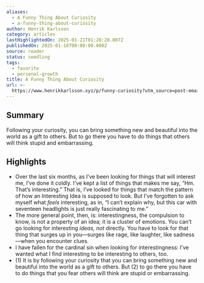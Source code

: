 ```yaml
---
aliases:
  - A Funny Thing About Curiosity
  - a-funny-thing-about-curiosity
author: Henrik Karlsson
category: articles
lastHighlightedOn: 2025-01-21T01:28:28.807Z
publishedOn: 2025-01-16T00:00:00.000Z
source: reader
status: seedling
tags:
  - favorite
  - personal-growth
title: A Funny Thing About Curiosity
url: >-
  https://www.henrikkarlsson.xyz/p/funny-curiosity?utm_source=post-email-title&publication_id=313411&post_id=154593981&utm_campaign=email-post-title&isFreemail=true&r=og9hp&triedRedirect=true&utm_medium=email
---
```

## Summary

Following your curiosity, you can bring something new and beautiful into the world as a gift to others. But to go there you have to do things that others will think stupid and embarrassing.

## Highlights

- Over the last six months, as I’ve been looking for things that will interest me, I’ve done it coldly. I’ve kept a list of things that makes me say, “Hm. That’s interesting.” That is, I’ve looked for things that match the pattern of how an Interesting Idea is supposed to look. But I’ve forgotten to ask myself what _feels_ interesting, as in, “I can’t explain why, but this car with seventeen headlights is just really fascinating to me.”
- The more general point, then, is: interestingness, the compulsion to know, is not a property of an idea; it is a cluster of emotions. You can’t go looking for interesting _ideas, not_ directly. You have to look for that thing that surges up in you—surges like rage, like laughter, like sadness—when you encounter clues.
- I have fallen for the cardinal sin when looking for interestingness: I’ve wanted what I find interesting to be interesting to others, too.
- (1) It is by following your curiosity that you can bring something new and beautiful into the world as a gift to others. But (2) to go there you have to do things that you fear others will think are stupid or embarrassing.
